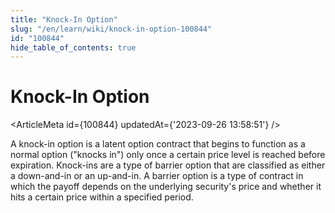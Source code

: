 ```yaml
---
title: "Knock-In Option"
slug: "/en/learn/wiki/knock-in-option-100844"
id: "100844"
hide_table_of_contents: true
---
```



# Knock-In Option

<ArticleMeta id={100844} updatedAt={'2023-09-26 13:58:51'} />
<div className='border-solid border-b border-t-0 my-4 border-[var(--ifm-color-gray-300)]' />

A knock-in option is a latent option contract that begins to function as a normal option ("knocks in") only once a certain price level is reached before expiration. Knock-ins are a type of barrier option that are classified as either a down-and-in or an up-and-in. A barrier option is a type of contract in which the payoff depends on the underlying security's price and whether it hits a certain price within a specified period.
